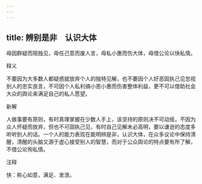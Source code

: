 ```yaml
---
---
---
```

title: 辨别是非　认识大体
---



毋因群疑而阻独见，毋任己意而废人言，毋私小惠而伤大体，毋借公论以快私情。

释义

不要因为大多数人都疑惑就放弃个人的独特见解，也不要因个人好恶固执己见忽视别人的忠实良言，不可因个人私利搞小恩小惠而伤害整体利益，更不可以借助社会大众的舆论来满足自己的私人愿望。

新解

人做事要有原则，有时真理掌握在少数人手上，该坚持的原则决不可动摇，不因为众人怀疑而放弃，但也不可固执己见，有时自己见解未必高明，要以谦逊的态度多听听别人的话。一个人的能力表现在能明辨是非，认识大体，在众多议论中保持清醒，清醒的头脑又源于虚心接受别人的智慧，而对于公众舆论的特点要有所了解，不借公论徇私情。

注释

快：称心如意，满足、发泄。